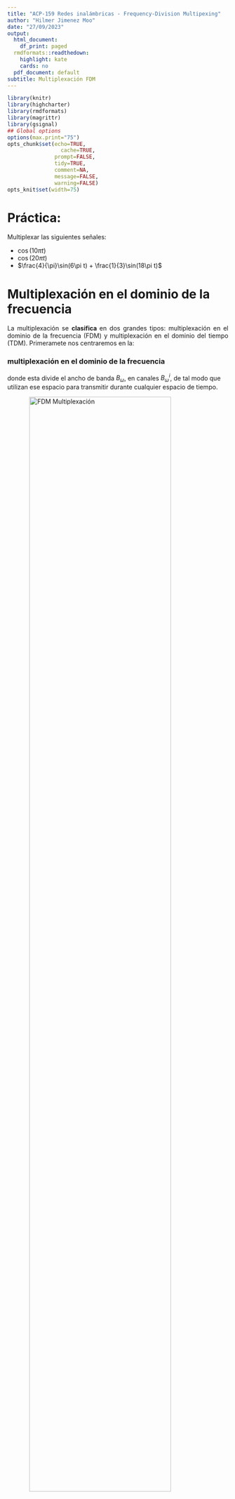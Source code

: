 ```yaml
---
title: "ACP-159 Redes inalámbricas - Frequency-Division Multipexing"
author: "Hilmer Jimenez Moo"
date: "27/09/2023"
output:
  html_document:
    df_print: paged
  rmdformats::readthedown:
    highlight: kate
    cards: no
  pdf_document: default
subtitle: Multiplexación FDM
---
```



```r
library(knitr)
library(highcharter)
library(rmdformats)
library(magrittr)
library(gsignal)
## Global options
options(max.print="75")
opts_chunk$set(echo=TRUE,
	             cache=TRUE,
               prompt=FALSE,
               tidy=TRUE,
               comment=NA,
               message=FALSE,
               warning=FALSE)
opts_knit$set(width=75)
```
# Práctica:

Multiplexar las siguientes señales:

- $\cos(10\pi t)$
- $\cos(20\pi t)$
- $\frac{4}{\pi}\sin(6\pi t) + \frac{1}{3}\sin(18\pi t)$

# Multiplexación en el dominio de la frecuencia

<p style = "text-align: justify">
La multiplexación se  <b> clasifica </b> en dos grandes tipos: multiplexación en el dominio de la frecuencia (FDM) y multiplexación en el dominio del tiempo (TDM). Primeramete nos centraremos en la: <h3> multiplexación en el dominio de la frecuencia </h3> donde esta divide el ancho de banda $B_{\omega}$, en canales $B^i_{\omega}$, de tal modo que utilizan ese espacio para transmitir durante cualquier espacio de tiempo. 
</p>

<img src="fdm.png" alt="FDM Multiplexación" style="width:80%; display: block; margin-left: auto;
    margin-right: auto">

<p style = "text-align: justify">
A continuación, obtendremos paso a paso una señal multiplexada, iniciando primeramente con los bloques de modulación AM. </p>

## Modulación AM

<p style = "text-align: justify">
Recordemos que la modulación AM puede clasificarse en varios tipos, como por ejemplo, la modulación DSB, DSBSC, SSB y VSB. No ahondaremos sobre cada una de ellas, sin embargo, se puede ahondar más en libros de sistemas de comunicaciones. En cambio, utilizaremos la modulación AM-DSB (de doble banda lateral con portadora suprimida) que se define como:
</p>

$$
s(t)_{\mbox{AM-DSB}} = f(t)\times \cos(2\pi f_c t),
$$
<p style = "text-align: justify">
donde, $f(t)$ representa la señal de información y la función coseno es la portadora con frecuencia $f_c$. La frecuencia $f_C$ es la que se encarga de controlar el punto hacía donde el espectro de la señal de información $f(t)$ se trasladará. Por ejemplo si $F(\omega)$ representa el espectro de $f(t)$, entonces:</p>

$$
\mathcal{F}\left\{f(t)\cos(\omega_c t)\right\} = \frac{1}{2}\left( F(\omega+\omega_c)+F(\omega-\omega_c)\right)2,
$$
<p style="text-alilgn: justify">donde $w_c = 2\pi f_C$.

## Ejercicio 1:

Como parte de la actividades se tomara en cuenta multiplexar la siguiente señal:

$\cos(10\pi t)$


```r
t   <- seq(0,1, length=1000) #Se declara el tiempo.
ft  <- cos(10*pi*t) #Señal de información original.
ca  <- cos(2*pi*40*t) #Señal portadora.
am  <- ft*ca #Señal AM.
highchart() %>% hc_add_series(cbind(t,ft), name="Información", color = "#ffdbc4") %>% hc_title(text=" \\(f(t) = \\cos(10\\pi  t)\\)", useHTML=T) %>% hc_add_theme(hc_theme_darkunica()) %>% hc_xAxis(title=list(text="Tiempo")) %>% hc_yAxis(title = list(text="Valores", useHTML=T), min=-1.3, max = 1.3, allowDecimal = T) %>% hc_chart(zoomType="xy") %>% hc_add_series(cbind(t,am), name="AM", color = "#ac21e6") %>% hc_add_series(cbind(t,ft), type= "line", dashStyle = "Dash", name="Envelope", color = "#7cfc00") %>% hc_add_series(cbind(t,-ft), type= "line", dashStyle = "Dash", name="Envelope", color = "#7cfc00")
```
<br>
<p style="text-alilgn: justify">Nótese que la señal portadora debe ser de una frecuencia mayor que la señal de información. La demodulación AM, se puede obtener multiplicando por la misma señal portadora y posteriormente haciendo pasar la señal por un filtro pasabajas. </p>

## Demodulación AM

<p style="text-alilgn: justify">
La demodulación AM, por tando es el mismo modulador AM y posteriormente pasando el resultado por un filtro. Por tanto, despues de realizar la modulación AM por segunda ocasión, ésta queda como:</p>

```r
t   <- seq(0,1, length=1000) 
inf  <- cos(10*pi*t) #Señal de información original.
crr  <- cos(2*pi*40*t)
am  <- inf*crr
demAM <- am*crr

highchart() %>% hc_add_series(cbind(t,demAM), name="AM-DEM", color = "#00ffff") %>% hc_add_series(cbind(t, inf), dashStyle = "Dash", name="Información",  color = "#7cfc00") %>%  hc_title(text="Modulación AM de una señal AM", useHTML=T) %>% hc_add_theme(hc_theme_darkunica()) %>% hc_xAxis(title=list(text="Tiempo")) %>% hc_yAxis(title = list(text="Valores", useHTML=T), min=-1.8, max = 1.8, allowDecimal = T) %>% hc_chart(zoomType="xy")
```
<br>
<p style="text-alilgn: justify">Nótese que la señal resultante de esta segunda multiplicación es la señal de información junto a una señal de alta frecuencia que representa la señal portadora. Por lo tanto, el siguiente paso es eliminar la componente de alta frecuencia mediante un filtro pasabaja. La frecuencia de corte de éste filtro debe ser de por lo menos $7Hz$.`R` posee un paquete llamado `gsignal` que permite diseñar filtros mediante la función `butter`, que diseña un filtro tipo Butterworth. No se ahondará en la teoría y diseño de filtros, sin embargo, se necesita un filtro de por lo menos $7$Hz para recuperar la señal de información. Por lo tanto:</p>



```r
library(highcharter)
library(gsignal)
t   <- seq(0,1, length=1000) #Se declara el tiempo.
ft  <- cos(10*pi*t) #Señal de información original.
ca  <- cos(2*pi*40*t) #Señal portadora.
am  <- ft*ca
demAM <- am*ca
fil   <- butter(4, 0.02)
recv  <- filter(fil, demAM)
highchart() %>% hc_add_series(cbind(t,ft), name="Señal Original", color = "#8b008b") %>% hc_add_series(cbind(t, recv), name="Señal Recibida", color = "#ffb703") %>%  hc_title(text="Demodulación AM", useHTML=T) %>% hc_add_theme(hc_theme_538()) %>% hc_xAxis(title=list(text="Tiempo")) %>% hc_yAxis(title = list(text="Valores", useHTML=T), min=-1.8, max = 1.8, allowDecimal = T) %>% hc_chart(zoomType="xy")
```
## Demultiplexación FDM


En el receptor se tiene el siguiente diagrama. El cual consta de 

<img src="fdm-2.png" alt="FDM Multiplexación" style="width:80%; display: block; margin-left: auto;
    margin-right: auto">
    
    

## Ejercicio 2:
Como parte de la actividades se tomara en cuenta multiplexar la siguiente señal:

$\cos(20\pi t)$


```r
t   <- seq(0,1, length=1000) #Se declara el tiempo.
ft  <- cos(20*pi*t) #Señal de información original.
ca  <- cos(2*pi*60*t) #Señal portadora.
am  <- ft*ca #Señal AM.

highchart() %>% hc_add_series(cbind(t,ft), name="Información", color = "#ffdbc4") %>% hc_title(text=" \\(f(t) = \\cos(20\\pi  t)\\)", useHTML=T) %>% hc_add_theme(hc_theme_darkunica()) %>% hc_xAxis(title=list(text="Tiempo")) %>% hc_yAxis(title = list(text="Valores Usados", useHTML=T), min=-1.3, max = 1.3, allowDecimal = T) %>% hc_chart(zoomType="xy") %>% hc_add_series(cbind(t,am), name="AM", color = "#ac21e6") %>% hc_add_series(cbind(t,ft), type= "line", dashStyle = "Dash", name="Envelope", color = "#7cfc00") %>% hc_add_series(cbind(t,-ft), type= "line", dashStyle = "Dash", name="Envelope", color = "#7cfc00")
```
<br>
<p style="text-alilgn: justify">Nótese que la señal portadora debe ser de una frecuencia mayor que la señal de información. La demodulación AM, se puede obtener multiplicando por la misma señal portadora y posteriormente haciendo pasar la señal por un filtro pasabajas. </p>

## Demodulación AM

<p style="text-alilgn: justify">
La demodulación AM, por tando es el mismo modulador AM y posteriormente pasando el resultado por un filtro. Por tanto, despues de realizar la modulación AM por segunda ocasión, ésta queda como:</p>

```r
t   <- seq(0,1, length=1000) 
inf  <- cos(20*pi*t) #Señal de información original.
crr  <- cos(2*pi*60*t)
am  <- inf*crr
demAM <- am*crr

highchart() %>% hc_add_series(cbind(t,demAM), name="AM-DEM", color = "#20b2aa") %>% hc_add_series(cbind(t, inf), dashStyle = "Dash", name="Información",  color = "#7cfc00") %>%  hc_title(text="Modulación AM de una señal AM", useHTML=T) %>% hc_add_theme(hc_theme_darkunica()) %>% hc_xAxis(title=list(text="Tiempo")) %>% hc_yAxis(title = list(text="Valores", useHTML=T), min=-1.8, max = 1.8, allowDecimal = T) %>% hc_chart(zoomType="xy")
```

```r
library(highcharter)
library(gsignal)
t   <- seq(0,1, length=1000) #Se declara el tiempo.
ft  <- cos(20*pi*t) #Señal de información original.
ca  <- cos(2*pi*60*t) #Señal portadora.
am  <- ft*ca
demAM <- am*ca
fil   <- butter(4, 0.02)
recv  <- filter(fil, demAM)
highchart() %>% hc_add_series(cbind(t,ft), name="Original", color = "#8b008b") %>% hc_add_series(cbind(t, recv), name="Recibida", color = "#ffb703") %>%  hc_title(text="Demodulación AM", useHTML=T) %>% hc_add_theme(hc_theme_538()) %>% hc_xAxis(title=list(text="Tiempo")) %>% hc_yAxis(title = list(text="Valores", useHTML=T), min=-1.8, max = 1.8, allowDecimal = T) %>% hc_chart(zoomType="xy")

```

## Ejercicio 3:
Como parte de la actividades se tomara en cuenta multiplexar la siguiente señal:

$\frac{4}{\pi}\sin(6\pi t) + \frac{1}{3}\sin(18\pi t)$

```r
t   <- seq(0,1, length=1000) #Se declara el tiempo.
ft  <- 4/pi*sin(6*pi*t)  + 0.3*sin(18*pi*t)#Señal de información original.
ca  <- cos(2*pi*100*t) #Señal portadora.
am  <- ft*ca #Señal AM.

highchart() %>% hc_add_series(cbind(t,ft), name="Información", color = "#ffdbc4") %>% hc_title(text="\\(f(t) = 4/\\pi\\sin(6\\pi t)+1/3\\sin(18\\pi t)", useHTML=T) %>% hc_add_theme(hc_theme_darkunica()) %>% hc_xAxis(title=list(text="Tiempo")) %>% hc_yAxis(title = list(text="Valores Usados", useHTML=T), min=-1.3, max = 1.3, allowDecimal = T) %>% hc_chart(zoomType="xy") %>% hc_add_series(cbind(t,am), name="AM", color = "#ac21e6") %>% hc_add_series(cbind(t,ft), type= "line", dashStyle = "Dash", name="Envelope", color = "#7cfc00") %>% hc_add_series(cbind(t,-ft), type= "line", dashStyle = "Dash", name="Envelope", color = "#7cfc00")
```
<br>
<p style="text-alilgn: justify">Nótese que la señal portadora debe ser de una frecuencia mayor que la señal de información. La demodulación AM, se puede obtener multiplicando por la misma señal portadora y posteriormente haciendo pasar la señal por un filtro pasabajas. </p>

## Demodulación AM

<p style="text-alilgn: justify">
La demodulación AM, por tando es el mismo modulador AM y posteriormente pasando el resultado por un filtro. Por tanto, despues de realizar la modulación AM por segunda ocasión, ésta queda como:</p>

```r
t   <- seq(0,1, length=1000) 
inf  <- 4/pi*sin(6*pi*t)  + 0.3*sin(18*pi*t)#Señal de información original.
crr  <- cos(2*pi*100*t) #Señal portadora.
am  <- inf*crr
demAM <- am*crr

highchart() %>% hc_add_series(cbind(t,demAM), name="AM-DEM", color = "#00ffff") %>% hc_add_series(cbind(t, inf), dashStyle = "Dash", name="Información",  color = "#7cfc00") %>%  hc_title(text="Modulación AM de una señal AM", useHTML=T) %>% hc_add_theme(hc_theme_darkunica()) %>% hc_xAxis(title=list(text="Tiempo")) %>% hc_yAxis(title = list(text="Valores", useHTML=T), min=-1.8, max = 1.8, allowDecimal = T) %>% hc_chart(zoomType="xy")
```


```r
library(highcharter)
library(gsignal)
t   <- seq(0,1, length=1000) #Se declara el tiempo.
ft  <- 4/pi*sin(6*pi*t)  + 0.3*sin(18*pi*t)#Señal de información original.
ca  <- cos(2*pi*100*t) #Señal portadora.
am  <- ft*ca
demAM <- am*ca
fil   <- butter(4, 0.02)
recv  <- filter(fil, demAM)
highchart() %>% hc_add_series(cbind(t,ft), name="Original", color = "#8b008b") %>% hc_add_series(cbind(t, recv), name="Recibida", color = "#ffb703") %>%  hc_title(text="Demodulación AM", useHTML=T) %>% hc_add_theme(hc_theme_538()) %>% hc_xAxis(title=list(text="Tiempo")) %>% hc_yAxis(title = list(text="Valores", useHTML=T), min=-1.8, max = 1.8, allowDecimal = T) %>% hc_chart(zoomType="xy")
```


